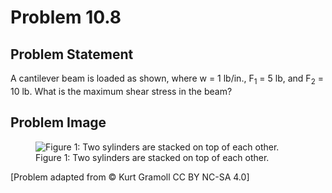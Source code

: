 # Problem 10.8 {.unnumbered}

## Problem Statement

A cantilever beam is loaded as shown, where w = 1 lb/in., F<sub>1</sub> = 5 lb, and F<sub>2</sub> = 10 lb. What is the maximum shear stress in the beam?

## Problem Image

![Figure 1: Two sylinders are stacked on top of each other.](images/373.png){fig-alt="A beam is mounted to a wall on the left end and undergoes a distributed load w, an applied force F1, and an applied force F2. The applied force is applied from 12in to 42in from the left end of the beam. Force F1 is applied 54in from the wall and force F2 is applied 60in from the wall. The beam has a rectangular cross section of 6in high and 5in wide."}

\[Problem adapted from © Kurt Gramoll CC BY NC-SA 4.0\]